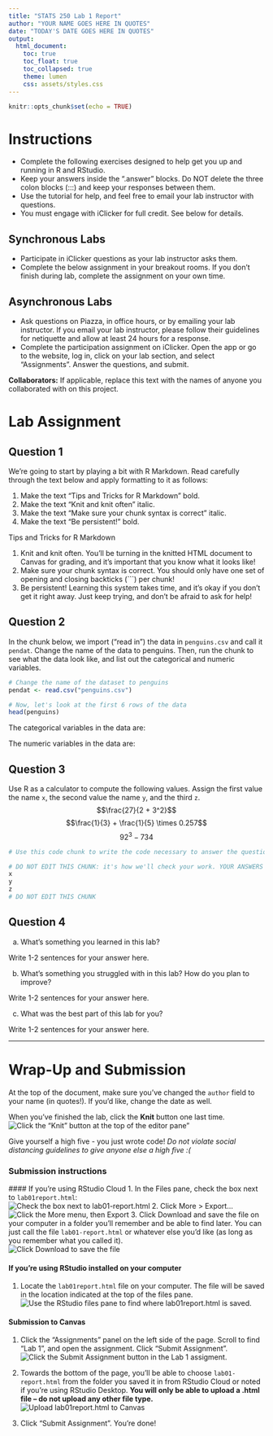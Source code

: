 ```yaml
---
title: "STATS 250 Lab 1 Report"
author: "YOUR NAME GOES HERE IN QUOTES"
date: "TODAY'S DATE GOES HERE IN QUOTES"
output:
  html_document:
    toc: true
    toc_float: true
    toc_collapsed: true
    theme: lumen
    css: assets/styles.css
---
```


```r
knitr::opts_chunk$set(echo = TRUE)
```

# Instructions

- Complete the following exercises designed to help get you up and running in R and RStudio.
- Keep your answers inside the ".answer" blocks. Do NOT delete the three colon blocks (:::) and keep your responses between them. 
- Use the tutorial for help, and feel free to email your lab instructor with questions.
- You must engage with iClicker for full credit. See below for details.

## Synchronous Labs

- Participate in iClicker questions as your lab instructor asks them.
- Complete the below assignment in your breakout rooms. If you don't finish during lab, complete the assignment on your own time.

## Asynchronous Labs

- Ask questions on Piazza, in office hours, or by emailing your lab instructor. If you email your lab instructor, please follow their guidelines for netiquette and allow at least 24 hours for a response.
- Complete the participation assignment on iClicker. Open the app or go to the website, log in, click on your lab section, and select "Assignments". Answer the questions, and submit.

**Collaborators:** If applicable, replace this text with the names of anyone you collaborated with on this project.

# Lab Assignment

## Question 1

:::{.question}
We're going to start by playing a bit with R Markdown. Read carefully through the text below and apply formatting to it as follows:

1. Make the text "Tips and Tricks for R Markdown" bold.
2. Make the text "Knit and knit often" italic.
3. Make the text "Make sure your chunk syntax is correct" italic.
4. Make the text "Be persistent!" bold.
:::

:::{.answer}
Tips and Tricks for R Markdown

1. Knit and knit often. You'll be turning in the knitted HTML document to Canvas for grading, and it's important that you know what it looks like!
2. Make sure your chunk syntax is correct. You should only have one set of opening and closing backticks (```) per chunk!
3. Be persistent! Learning this system takes time, and it's okay if you don't get it right away. Just keep trying, and don't be afraid to ask for help!
:::


## Question 2

:::{.question}
In the chunk below, we import ("read in") the data in `penguins.csv` and call it `pendat`. Change the name of the data to penguins. Then, run the chunk to see what the data look like, and list out the categorical and numeric variables.
:::

:::{.answer}
```r
# Change the name of the dataset to penguins
pendat <- read.csv("penguins.csv")

# Now, let's look at the first 6 rows of the data
head(penguins)
```

The categorical variables in the data are:

The numeric variables in the data are: 

:::


## Question 3

:::{.question}
Use R as a calculator to compute the following values. Assign the first value the name `x`, the second value the name `y`, and the third `z`.
$$\frac{27}{2 + 3^2}$$
$$\frac{1}{3} + \frac{1}{5} \times 0.257$$
$$92^3 - 734$$
:::


:::{.answer}
```r
# Use this code chunk to write the code necessary to answer the question. Do not start your code on this line, and do not start your code with # (this is a comment, R will ignore it).

```

```r
# DO NOT EDIT THIS CHUNK: it's how we'll check your work. YOUR ANSWERS GO IN THE CHUNK ABOVE THIS ONE.
x
y
z
# DO NOT EDIT THIS CHUNK
```
:::

## Question 4

:::{.question}
(a) What's something you learned in this lab?
:::

:::{.answer}
Write 1-2 sentences for your answer here.
:::

:::{.question}
(b) What's something you struggled with in this lab? How do you plan to improve?
:::

:::{.answer}
Write 1-2 sentences for your answer here.
:::

:::{.question}
(c) What was the best part of this lab for you?
:::

:::{.answer}
Write 1-2 sentences for your answer here.
:::




<hr />
# Wrap-Up and Submission

At the top of the document, make sure you've changed the `author` field to your name (in quotes!). If you'd like, change the date as well.

When you've finished the lab, click the **Knit** button one last time.<br />
![Click the "Knit" button at the top of the editor pane"](assets/images/knit-button.jpg)

Give yourself a high five - you just wrote code! *Do not violate social distancing guidelines to give anyone else a high five :(*

### Submission instructions
<!-- This is a comment and will not show up in your document. Note that the
numbering here is all 1's. This will automatically be converted to 1, 2, etc.
when you knit the document; writing all 1's makes it so you don't have to
constantly update the numbering when you move things around in editing! -->

  #### If you're using RStudio Cloud
  1. In the Files pane, check the box next to `lab01report.html`: </br>
  ![Check the box next to `lab01-report.html`](assets/images/html-checkbox.jpg)
2. Click More > Export... </br>
  ![Click the More menu, then Export](assets/images/html-export.jpg)
3. Click Download and save the file on your computer in a folder you'll remember and be able to find later. You can just call the file `lab01-report.html` or whatever else you'd like (as  long as you remember what you called it). </br>
  ![Click Download to save the file](assets/images/html-download-button.jpg)

#### If you're using RStudio installed on your computer
1. Locate the `lab01report.html` file on your computer. The file will be saved in the location indicated at the top of the files pane. <br>
  ![Use the RStudio files pane to find where `lab01report.html` is saved.](assets/images/desktop-filepath.jpg)

#### Submission to Canvas

1. Click the "Assignments" panel on the left side of the page. Scroll to find "Lab 1", and open the assignment. Click "Submit Assignment". <br />
  ![Click the Submit Assignment button in the Lab 1 assigment.](assets/images/canvas-lab1.jpg)

2. Towards the bottom of the page, you'll be able to choose `lab01-report.html` from the folder you saved it in from RStudio Cloud or noted if you're using RStudio Desktop. **You will only be able to upload a .html file -- do not upload any other file type.** <br />
  ![Upload lab01report.html to Canvas](assets/images/canvas-file-upload.jpg)
3. Click "Submit Assignment". You're done!
